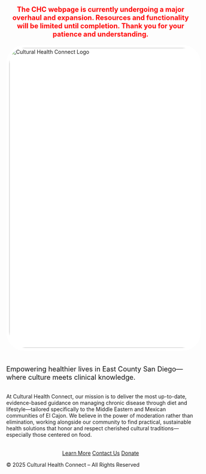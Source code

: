 <p class="hero-lead" style="font-size:1.3em; color:#F00 ;text-align:center;">
    **The CHC webpage is currently undergoing a major overhaul and expansion. Resources and functionality will be limited until completion. Thank you for your patience and understanding.**
  </p>

<!-- HERO SECTION -->
<div class="hero">
  <img src="Images/CHClogo.png" alt="Cultural Health Connect Logo" style="width: 800px; border-radius: 50px; background: #fff; padding: 8px; margin-bottom: 18px;">
  <p class="hero-lead" style="font-size:1.3em; color:#111;">
    Empowering healthier lives in East County San Diego—where culture meets clinical knowledge.
  </p>
</div>


<!-- MISSION SECTION -->
<div class="container" style="margin-top: 2rem;">
  <p>
    At Cultural Health Connect, our mission is to deliver the most up-to-date, evidence-based guidance on managing chronic disease through diet and lifestyle—tailored specifically to the Middle Eastern and Mexican communities of El Cajon. We believe in the power of moderation rather than elimination, working alongside our community to find practical, sustainable health solutions that honor and respect cherished cultural traditions—especially those centered on food.
  </p>
<p style="text-align:center; margin-top:2rem;">
<a href="about.html" class="btn">Learn More</a>
<a href="Contact.html" class="btn">Contact Us</a>
<a href="Donate.html" class="btn">Donate</a>
</p>

  <footer>
    © 2025 Cultural Health Connect – All Rights Reserved
  </footer>
</div>
